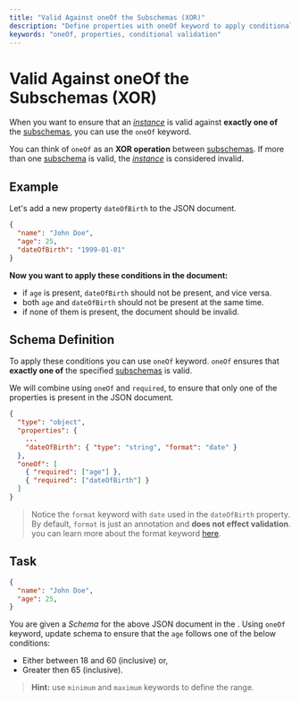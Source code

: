 ```yaml
---
title: "Valid Against oneOf the Subschemas (XOR)"
description: "Define properties with oneOf keyword to apply conditional validation."
keywords: "oneOf, properties, conditional validation"
---
```


# Valid Against oneOf the Subschemas (XOR)

When you want to ensure that an [_instance_](https://json-schema.org/learn/glossary#instance) is valid against **exactly one of** the [subschemas](https://json-schema.org/learn/glossary#subschema), you can use the `oneOf` keyword.

You can think of `oneOf` as an **XOR operation** between [subschemas](https://json-schema.org/learn/glossary#subschema). If more than one [subschema](https://json-schema.org/learn/glossary#subschema) is valid, the [_instance_](https://json-schema.org/learn/glossary#instance) is considered invalid.

## Example

Let's add a new property `dateOfBirth` to the JSON document.


```json highlightLineStart={4}
{
  "name": "John Doe",
  "age": 25,
  "dateOfBirth": "1999-01-01"
}
```


**Now you want to apply these conditions in the document:**
- if `age` is present, `dateOfBirth` should not be present, and vice versa.
- both `age` and `dateOfBirth` should not be present at the same time.
- if none of them is present, the document should be invalid.



## Schema Definition

To apply these conditions you can use `oneOf` keyword. `oneOf` ensures that **exactly one of** the specified [subschemas](https://json-schema.org/learn/glossary#subschema) is valid. 

We will combine using `oneOf` and `required`, to ensure that only one of the properties is present in the JSON document.


```json highlightLineStart={7} highlightLineEnd={10}
{
  "type": "object",
  "properties": {
    ...
    "dateOfBirth": { "type": "string", "format": "date" }
  },
  "oneOf": [
    { "required": ["age"] },
    { "required": ["dateOfBirth"] }
  ]
}
```

> Notice the `format` keyword with `date` used in the `dateOfBirth` property. By default, `format` is just an annotation and **does not effect validation**. you can learn more about the format keyword [here](https://json-schema.org/understanding-json-schema/reference/string#format).

## Task

``` json
{
  "name": "John Doe",
  "age": 25,
}
```

You are given a *Schema* for the above JSON document in the <SideEditorLink/>. Using `oneOf` keyword, update schema to ensure that the `age` follows one of the below conditions:

- Either between 18 and 60 (inclusive) or,
- Greater then 65 (inclusive).

> **Hint:** use `minimum` and `maximum` keywords to define the range.
